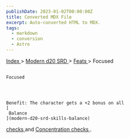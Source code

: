 ```yaml
---
publishDate: 2023-01-02T00:00:00Z
title: Converted MDX File
excerpt: Auto-converted HTML to MDX.
tags:
  - markdown
  - conversion
  - Astro
---
```







[
      Index
     ](-index)
     >
     [
      Modern d20 SRD
     ](modern-d20-srd-index)
     >
     [
      Feats
     ](modern-d20-srd-feats-index)
     > Focused
    




## 
    Focused
   



    Benefit: The character gets a +2 bonus on all
    [
     Balance
    ](modern-d20-srd-skills-balance)
[
     checks
    ](modern-d20-srd-skills-skill-basics-php#skill-check-index)
    and
    [
     Concentration
    ](modern-d20-srd-skills-concentration)
[
     checks
    ](modern-d20-srd-skills-skill-basics-php#skill-check-index)
    .
   





